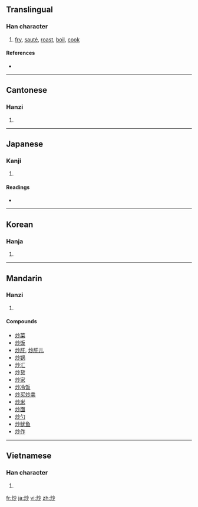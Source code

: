 ==Translingual==

===Han character===
{{Han char|rn=86|rad=火|as=04|sn=8|four=9982<sub>0</sub>|canj=火火竹 (FFH)}}

# [[fry]], [[sauté]], [[roast]], [[boil]], [[cook]]

====References====
* {{Han ref|kx=0667.170|dkj=18915|dj=1076.250|hdz=32191.150|uh=7092|ud=28818|bh=AAA3|bd=43683}}

----

==Cantonese==

===Hanzi===
{{yue-hanzi|jyut=|y=chaau2}}

# {{defn|Cantonese|sort=火04}}

----

==Japanese==

===Kanji===
{{ja-kanji|grade=|rs=火04}}

# {{defn|Japanese}}

====Readings====
* {{ja-readings|on=[[そう]] (sō), [[しょう]] (shō)|kun=[[いる]] (iru), [[いためる]] (itameru)}}

----

==Korean==

===Hanja===
{{ko-hanja|hangeul=초|eumhun=|rv=cho|mr=ch'o|y=cho}}

# {{defn|Korean|sort=火04}}

----

==Mandarin==

===Hanzi===
{{cmn-hanzi|pin=[[chǎo]] ([[chao3]])|wg=ch'ao<sup>3</sup>}}

# {{defn|Mandarin|sort=火04}}

====Compounds====
* [[炒菜]]
* [[炒饭]]
* [[炒肝]], [[炒肝儿]]
* [[炒锅]]
* [[炒汇]]
* [[炒货]]
* [[炒家]]
* [[炒冷饭]]
* [[炒买炒卖]]
* [[炒米]]
* [[炒面]]
* [[炒勺]]
* [[炒鱿鱼]]
* [[炒作]]

----

==Vietnamese==

===Han character===
{{vi-hantu|[[sao]], [[xào]], [[xáo]]|rs=火04}}

# {{defn|Vietnamese|sort=火04}}

[[fr:炒]]
[[ja:炒]]
[[vi:炒]]
[[zh:炒]]